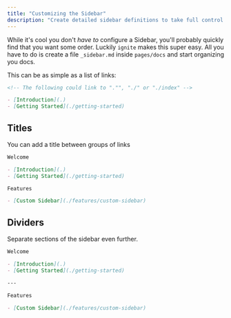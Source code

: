 ```yaml
---
title: "Customizing the Sidebar"
description: "Create detailed sidebar definitions to take full control of it's content, either in JavaScript or MDX"
---
```


While it's cool you don't _have to_ configure a Sidebar, you'll probably quickly find that you want some order.
Luckily `ignite` makes this super easy.
All you have to do is create a file `_sidebar.md` inside `pages/docs` and start organizing you docs.

This can be as simple as a list of links:

```md
<!-- The following could link to "."", "./" or "./index" -->

- [Introduction](.)
- [Getting Started](./getting-started)
```

## Titles

You can add a title between groups of links

```md
Welcome

- [Introduction](.)
- [Getting Started](./getting-started)

Features

- [Custom Sidebar](./features/custom-sidebar)
```

## Dividers

Separate sections of the sidebar even further.

```md
Welcome

- [Introduction](.)
- [Getting Started](./getting-started)

---

Features

- [Custom Sidebar](./features/custom-sidebar)
```
